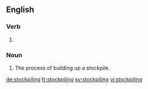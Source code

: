 ==English==

===Verb===
{{head|en|present participle}}

# {{present participle of|stockpile|lang=en|nocat=1}}

===Noun===
{{en-noun}}

# The process of building up a stockpile.

[[de:stockpiling]]
[[fr:stockpiling]]
[[sv:stockpiling]]
[[vi:stockpiling]]